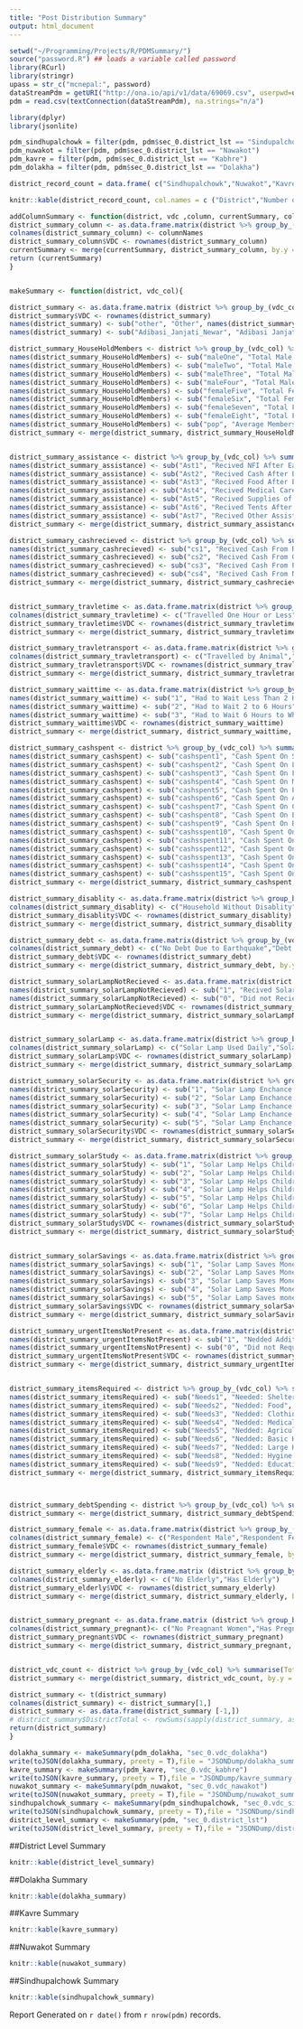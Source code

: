 ```yaml
---
title: "Post Distribution Summary"
output: html_document
---
```


```r
setwd("~/Programming/Projects/R/PDMSummary/")
source("password.R") ## loads a variable called password
library(RCurl)
library(stringr)
upass = str_c("mcnepal:", password)
dataStreamPdm = getURI("http://ona.io/api/v1/data/69069.csv", userpwd=upass, httpauth = 1L)
pdm = read.csv(textConnection(dataStreamPdm), na.strings="n/a")
```

```r

library(dplyr)
library(jsonlite)

pdm_sindhupalchowk = filter(pdm, pdm$sec_0.district_lst == "Sindupalchowk")
pdm_nuwakot = filter(pdm, pdm$sec_0.district_lst == "Nawakot")
pdm_kavre = filter(pdm, pdm$sec_0.district_lst == "Kabhre")
pdm_dolakha = filter(pdm, pdm$sec_0.district_lst == "Dolakha")

district_record_count = data.frame( c("Sindhupalchowk","Nuwakot","Kavrepalanchowk", "Dolakha"), c(nrow(pdm_sindhupalchowk),nrow(pdm_nuwakot),nrow(pdm_kavre),nrow(pdm_dolakha)))

```

```r
knitr::kable(district_record_count, col.names = c ("District","Number of Records"))
```

```r
addColumnSummary <- function(district, vdc ,column, currentSummary, columnNames){
district_summary_column <- as.data.frame.matrix(district %>% group_by_(vdc_col) %>% select_(column)%>% table())
colnames(district_summary_column) <- columnNames
district_summary_column$VDC <- rownames(district_summary_column)
currentSummary <- merge(currentSummary, district_summary_column, by.y = "VDC", by.x = "VDC") 
return (currentSummary)
}


makeSummary <- function(district, vdc_col){

district_summary <- as.data.frame.matrix (district %>% group_by_(vdc_col) %>% select(sec_1.respondent.ethnicity_lst) %>% table())
district_summary$VDC <- rownames(district_summary)
names(district_summary) <- sub("other", "Other", names(district_summary))
names(district_summary) <- sub("Adibasi_Janjati_Newar", "Adibasi Janjati", names(district_summary))

district_summary_HouseHoldMembers <- district %>% group_by_(vdc_col) %>% summarise( maleOne = sum(sec_1.hh_pop.male0_5, na.rm = TRUE), maleTwo = sum(sec_1.hh_pop.male6_11, na.rm = TRUE), maleThree = sum (sec_1.hh_pop.male12_24, na.rm = TRUE), maleFour = sum(sec_1.hh_pop.male25, na.rm = TRUE),femaleFive = sum(sec_1.hh_pop.female0_5, na.rm = TRUE), femaleSix = sum(sec_1.hh_pop.female6_11, na.rm = TRUE), femaleSeven = sum (sec_1.hh_pop.female12_24, na.rm = TRUE), femaleEight= sum(sec_1.hh_pop.female25, na.rm = TRUE), pop = sum(sec_1.hh_pop.total_hh_members, na.rm = TRUE)/n() )
names(district_summary_HouseHoldMembers) <- sub("maleOne", "Total Male Population Aged 0-5", names(district_summary_HouseHoldMembers))
names(district_summary_HouseHoldMembers) <- sub("maleTwo", "Total Male Population Aged 6-11", names(district_summary_HouseHoldMembers))
names(district_summary_HouseHoldMembers) <- sub("maleThree", "Total Male Population Aged 12-24", names(district_summary_HouseHoldMembers))
names(district_summary_HouseHoldMembers) <- sub("maleFour", "Total Male Population Aged Above 25", names(district_summary_HouseHoldMembers))
names(district_summary_HouseHoldMembers) <- sub("femaleFive", "Total Female Population Aged 0-5", names(district_summary_HouseHoldMembers))
names(district_summary_HouseHoldMembers) <- sub("femaleSix", "Total Female Population Aged 6-11", names(district_summary_HouseHoldMembers))
names(district_summary_HouseHoldMembers) <- sub("femaleSeven", "Total Female Population Aged 12-24", names(district_summary_HouseHoldMembers))
names(district_summary_HouseHoldMembers) <- sub("femaleEight", "Total Female Population Aged Above 25", names(district_summary_HouseHoldMembers))
names(district_summary_HouseHoldMembers) <- sub("pop", "Average Members in Household", names(district_summary_HouseHoldMembers))
district_summary <- merge(district_summary, district_summary_HouseHoldMembers, by.y = vdc_col, by.x = "VDC")


district_summary_assistance <- district %>% group_by_(vdc_col) %>% summarise(Ast1 = table(sec_1.assistant_type.nfi)["True"], Ast2 = table(sec_1.assistant_type.cash)["True"], Ast3 = table(sec_1.assistant_type.food)["True"], Ast4 = table(sec_1.assistant_type.med)["True"], Ast5 = table(sec_1.assistant_type.gik)["True"], Ast6 = table(sec_1.assistant_type.tents)["True"], Ast7 = table(sec_1.assistant_type.other)["True"])
names(district_summary_assistance) <- sub("Ast1", "Recived NFI After Earthquake", names(district_summary_assistance))
names(district_summary_assistance) <- sub("Ast2", "Recived Cash After Earthquake", names(district_summary_assistance))
names(district_summary_assistance) <- sub("Ast3", "Recived Food After Earthquake", names(district_summary_assistance))
names(district_summary_assistance) <- sub("Ast4", "Recived Medical Care After Earthquake", names(district_summary_assistance))
names(district_summary_assistance) <- sub("Ast5", "Recived Supplies of Temporary Shelter After Earthquake", names(district_summary_assistance))
names(district_summary_assistance) <- sub("Ast6", "Recived Tents After Earthquake", names(district_summary_assistance))
names(district_summary_assistance) <- sub("Ast7", "Recived Other Assistance After Earthquake", names(district_summary_assistance))
district_summary <- merge(district_summary, district_summary_assistance, by.y = vdc_col, by.x = "VDC")

district_summary_cashrecieved <- district %>% group_by_(vdc_col) %>% summarise(cs1 = table(sec_2.gen_cash_sources.relatives_friends)["True"], cs2 = table(sec_2.gen_cash_sources.government)["True"], cs3 = table(sec_2.gen_cash_sources.private_sector)["True"], cs4 = table(sec_2.gen_cash_sources.ngo)["True"])
names(district_summary_cashrecieved) <- sub("cs1", "Recived Cash From Relative and Friends", names(district_summary_cashrecieved))
names(district_summary_cashrecieved) <- sub("cs2", "Recived Cash From Government", names(district_summary_cashrecieved))
names(district_summary_cashrecieved) <- sub("cs3", "Recived Cash From Private Sector", names(district_summary_cashrecieved))
names(district_summary_cashrecieved) <- sub("cs4", "Recived Cash From NGO's", names(district_summary_cashrecieved))
district_summary <- merge(district_summary, district_summary_cashrecieved, by.y = vdc_col, by.x = "VDC")


district_summary_travletime <- as.data.frame.matrix(district %>% group_by_(vdc_col) %>% select(sec_4.distribution.dist_travel)%>% table())
colnames(district_summary_travletime) <- c("Travelled One Hour or Less","Travelled 1 to 2 Hours", "Travelled 2 to 3 Hours", "Travelled 3 to 4 Hours", "Travelled More Than 4 Hours", "Travel Time Unknown")
district_summary_travletime$VDC <- rownames(district_summary_travletime)
district_summary <- merge(district_summary, district_summary_travletime, by.y = "VDC", by.x = "VDC")

district_summary_travletransport <- as.data.frame.matrix(district %>% group_by_(vdc_col) %>% select(sec_4.distribution.dist_mode)%>% table())
colnames(district_summary_travletransport) <- c("Travelled by Animal","Travelled by Foot", "Travelled by Other Source", "Travelled by Porter ", "Travelled by Truck", "Travel by Motor Vehicle")
district_summary_travletransport$VDC <- rownames(district_summary_travletransport)
district_summary <- merge(district_summary, district_summary_travletransport, by.y = "VDC", by.x = "VDC")

district_summary_waittime <- as.data.frame.matrix(district %>% group_by_(vdc_col) %>% select(sec_4.wait_time)%>% table())
names(district_summary_waittime) <- sub("1", "Had to Wait Less Than 2 Hours", names(district_summary_waittime))
names(district_summary_waittime) <- sub("2", "Had to Wait 2 to 6 Hours", names(district_summary_waittime))
names(district_summary_waittime) <- sub("3", "Had to Wait 6 Hours to Whole Day", names(district_summary_waittime))
district_summary_waittime$VDC <- rownames(district_summary_waittime)
district_summary <- merge(district_summary, district_summary_waittime, by.y = "VDC", by.x = "VDC")

district_summary_cashspent <- district %>% group_by_(vdc_col) %>% summarise(cashspent1 = table(sec_5.expense_spent.shelter)["True"], cashspent2 = table(sec_5.expense_spent.labor)["True"], cashspent3 = table(sec_5.expense_spent.food)["True"], cashspent4 = table(sec_5.expense_spent.medical)["True"], cashspent5 = table(sec_5.expense_spent.debts)["True"], cashspent6 = table(sec_5.expense_spent.ag_inputs)["True"], cashspent7 = table(sec_5.expense_spent.clothing)["True"], cashspent8 = table(sec_5.expense_spent.edu)["True"], cashspent9 = table(sec_5.expense_spent.basic_hh)["True"], cashsspent10 = table(sec_5.expense_spent.large_hh)["True"], cashsspent11 = table(sec_5.expense_spent.transport)["True"], cashsspent12 = table(sec_5.expense_spent.gave_loan)["True"], cashsspent13 = table(sec_5.expense_spent.fam_bus)["True"], cashsspent14 = table(sec_5.expense_spent.hygiene)["True"], cashsspent15 = table(sec_5.expense_spent.savings)["True"])
names(district_summary_cashspent) <- sub("cashspent1", "Cash Spent On Shelter", names(district_summary_cashspent))
names(district_summary_cashspent) <- sub("cashspent2", "Cash Spent On Labour", names(district_summary_cashspent))
names(district_summary_cashspent) <- sub("cashspent3", "Cash Spent On Food", names(district_summary_cashspent))
names(district_summary_cashspent) <- sub("cashspent4", "Cash Spent On Medical", names(district_summary_cashspent))
names(district_summary_cashspent) <- sub("cashspent5", "Cash Spent On Paying Debts", names(district_summary_cashspent))
names(district_summary_cashspent) <- sub("cashspent6", "Cash Spent On Agriculture Inputs", names(district_summary_cashspent))
names(district_summary_cashspent) <- sub("cashspent7", "Cash Spent On Clothing", names(district_summary_cashspent))
names(district_summary_cashspent) <- sub("cashspent8", "Cash Spent On Education", names(district_summary_cashspent))
names(district_summary_cashspent) <- sub("cashspent9", "Cash Spent On Basic Household", names(district_summary_cashspent))
names(district_summary_cashspent) <- sub("cashsspent10", "Cash Spent On Large Household", names(district_summary_cashspent))
names(district_summary_cashspent) <- sub("cashsspent11", "Cash Spent On Transport", names(district_summary_cashspent))
names(district_summary_cashspent) <- sub("cashsspent12", "Cash Spent On Giving Loan", names(district_summary_cashspent))
names(district_summary_cashspent) <- sub("cashsspent13", "Cash Spent On Family Business", names(district_summary_cashspent))
names(district_summary_cashspent) <- sub("cashsspent14", "Cash Spent On Hygiene", names(district_summary_cashspent))
names(district_summary_cashspent) <- sub("cashsspent15", "Cash Spent On Savings", names(district_summary_cashspent))
district_summary <- merge(district_summary, district_summary_cashspent, by.y = vdc_col, by.x = "VDC")

district_summary_disablity <- as.data.frame.matrix(district %>% group_by_(vdc_col) %>% select(sec_1.respondent.hh_categories.physical_disability)%>% table())
colnames(district_summary_disablity) <- c("Household Without Disablity","Household With Disablity")
district_summary_disablity$VDC <- rownames(district_summary_disablity)
district_summary <- merge(district_summary, district_summary_disablity, by.y = "VDC", by.x = "VDC")

district_summary_debt <- as.data.frame.matrix(district %>% group_by_(vdc_col) %>% select(sec_7.debt_quake)%>% table())
colnames(district_summary_debt) <- c("No Debt Due to Earthquake","Debt Taken Due to Earthquake")
district_summary_debt$VDC <- rownames(district_summary_debt)
district_summary <- merge(district_summary, district_summary_debt, by.y = "VDC", by.x = "VDC")

district_summary_solarLampNotRecieved <- as.data.frame.matrix(district %>% group_by_(vdc_col) %>% select(sec_4.receive_lantern)%>% table())
names(district_summary_solarLampNotRecieved) <- sub("1", "Recived Solar Lamp", names(district_summary_solarLampNotRecieved))
names(district_summary_solarLampNotRecieved) <- sub("0", "Did not Recieve Solar Lamp", names(district_summary_solarLampNotRecieved))
district_summary_solarLampNotRecieved$VDC <- rownames(district_summary_solarLampNotRecieved)
district_summary <- merge(district_summary, district_summary_solarLampNotRecieved, by.y = "VDC", by.x = "VDC")


district_summary_solarLamp <- as.data.frame.matrix(district %>% group_by_(vdc_col) %>% select(sec_4.lantern_use)%>% table())
colnames(district_summary_solarLamp) <- c("Solar Lamp Used Daily","Solar Lamp Used 4-5 Times/Week", "Solar Lamp Used 2-3 Times/Week", "Solar Lamp Seldom Used", "Never Used Solar Lamp")
district_summary_solarLamp$VDC <- rownames(district_summary_solarLamp)
district_summary <- merge(district_summary, district_summary_solarLamp, by.y = "VDC", by.x = "VDC")

district_summary_solarSecurity <- as.data.frame.matrix(district %>% group_by_(vdc_col) %>% select(sec_4.solar_light.light_safety)%>% table())
names(district_summary_solarSecurity) <- sub("1", "Solar Lamp Enchance Securty: Strongly Agree", names(district_summary_solarSecurity))
names(district_summary_solarSecurity) <- sub("2", "Solar Lamp Enchance Securty: Agree", names(district_summary_solarSecurity))
names(district_summary_solarSecurity) <- sub("3", "Solar Lamp Enchance Securty: Neutral", names(district_summary_solarSecurity))
names(district_summary_solarSecurity) <- sub("4", "Solar Lamp Enchance Securty: Disagree", names(district_summary_solarSecurity))
names(district_summary_solarSecurity) <- sub("5", "Solar Lamp Enchance Securty: Strongly Disagree", names(district_summary_solarSecurity))
district_summary_solarSecurity$VDC <- rownames(district_summary_solarSecurity)
district_summary <- merge(district_summary, district_summary_solarSecurity, by.y = "VDC", by.x = "VDC")

district_summary_solarStudy <- as.data.frame.matrix(district %>% group_by_(vdc_col) %>% select(sec_4.solar_light.study_light)%>% table())
names(district_summary_solarStudy) <- sub("1", "Solar Lamp Helps Children Study: Strongly Agree", names(district_summary_solarStudy))
names(district_summary_solarStudy) <- sub("2", "Solar Lamp Helps Children Study: Agree", names(district_summary_solarStudy))
names(district_summary_solarStudy) <- sub("3", "Solar Lamp Helps Children Study: Neutral", names(district_summary_solarStudy))
names(district_summary_solarStudy) <- sub("4", "Solar Lamp Helps Children Study: Disagree", names(district_summary_solarStudy))
names(district_summary_solarStudy) <- sub("5", "Solar Lamp Helps Children Study: Strongly Disagree", names(district_summary_solarStudy))
names(district_summary_solarStudy) <- sub("6", "Solar Lamp Helps Children Study: No Children", names(district_summary_solarStudy))
names(district_summary_solarStudy) <- sub("7", "Solar Lamp Helps Children Study: Children Not in School ", names(district_summary_solarStudy))
district_summary_solarStudy$VDC <- rownames(district_summary_solarStudy)
district_summary <- merge(district_summary, district_summary_solarStudy, by.y = "VDC", by.x = "VDC")


district_summary_solarSavings <- as.data.frame.matrix(district %>% group_by_(vdc_col) %>% select(sec_4.solar_light.lighting_savings)%>% table())
names(district_summary_solarSavings) <- sub("1", "Solar Lamp Saves Money: Strongly Agree", names(district_summary_solarSavings))
names(district_summary_solarSavings) <- sub("2", "Solar Lamp Saves Money: Agree", names(district_summary_solarSavings))
names(district_summary_solarSavings) <- sub("3", "Solar Lamp Saves Money: Neutral", names(district_summary_solarSavings))
names(district_summary_solarSavings) <- sub("4", "Solar Lamp Saves Money: Disagree", names(district_summary_solarSavings))
names(district_summary_solarSavings) <- sub("5", "Solar Lamp Saves money: Strongly Disagree", names(district_summary_solarSavings))
district_summary_solarSavings$VDC <- rownames(district_summary_solarSavings)
district_summary <- merge(district_summary, district_summary_solarSavings, by.y = "VDC", by.x = "VDC")

district_summary_urgentItemsNotPresent <- as.data.frame.matrix(district %>% group_by_(vdc_col) %>% select(sec_4.urgently_needed)%>% table())
names(district_summary_urgentItemsNotPresent) <- sub("1", "Nedded Additional Urgent Items not Present in the Kit", names(district_summary_urgentItemsNotPresent))
names(district_summary_urgentItemsNotPresent) <- sub("0", "Did not Require Additional Urgent Items", names(district_summary_urgentItemsNotPresent))
district_summary_urgentItemsNotPresent$VDC <- rownames(district_summary_urgentItemsNotPresent)
district_summary <- merge(district_summary, district_summary_urgentItemsNotPresent, by.y = "VDC", by.x = "VDC")


district_summary_itemsRequired <- district %>% group_by_(vdc_col) %>% summarise(Needs1 = table(sec_4.needs.1)["True"], Needs2 = table(sec_4.needs.2)["True"], Needs3 = table(sec_4.needs.3)["True"], Needs4 = table(sec_4.needs.4)["True"], Needs5 = table(sec_4.needs.5)["True"], Needs6 = table(sec_4.needs.6)["True"], Needs7 = table(sec_4.needs.7)["True"], Needs8 = table(sec_4.needs.8)["True"], Needs9 = table(sec_4.needs.9)["True"])
names(district_summary_itemsRequired) <- sub("Needs1", "Needed: Shelter Construction Materials", names(district_summary_itemsRequired))
names(district_summary_itemsRequired) <- sub("Needs2", "Nedded: Food", names(district_summary_itemsRequired))
names(district_summary_itemsRequired) <- sub("Needs3", "Nedded: Clothing", names(district_summary_itemsRequired))
names(district_summary_itemsRequired) <- sub("Needs4", "Nedded: Medical Supplies", names(district_summary_itemsRequired))
names(district_summary_itemsRequired) <- sub("Needs5", "Nedded: Agricultural Inputs", names(district_summary_itemsRequired))
names(district_summary_itemsRequired) <- sub("Needs6", "Nedded: Basic Household Items", names(district_summary_itemsRequired))
names(district_summary_itemsRequired) <- sub("Needs7", "Nedded: Large Household Items", names(district_summary_itemsRequired))
names(district_summary_itemsRequired) <- sub("Needs8", "Nedded: Hygine Products", names(district_summary_itemsRequired))
names(district_summary_itemsRequired) <- sub("Needs9", "Nedded: Educational Materials", names(district_summary_itemsRequired))
district_summary <- merge(district_summary, district_summary_itemsRequired, by.y = vdc_col, by.x = "VDC")



district_summary_debtSpending <- district %>% group_by_(vdc_col) %>% summarise(FoodSpending = sum(sec_7.debt_earthquake.debt_food, na.rm = TRUE), HouseholdItemSpending = sum(sec_7.debt_earthquake.debt_basic_hh, na.rm = TRUE), ConstructionSpending = (sum (sec_7.debt_earthquake.debt_shelter, na.rm = TRUE) + sum(sec_7.debt_earthquake.debt_labor, na.rm = TRUE)), SavingAfterDebtSpending = sum(sec_7.debt_earthquake.debt_savings, na.rm = TRUE))
district_summary <- merge(district_summary, district_summary_debtSpending, by.y = vdc_col, by.x = "VDC")

district_summary_female <- as.data.frame.matrix(district %>% group_by_(vdc_col) %>% select(sec_1.respondent.respondent_female)%>% table())
colnames(district_summary_female) <- c("Respondent Male","Respondent Female")
district_summary_female$VDC <- rownames(district_summary_female)
district_summary <- merge(district_summary, district_summary_female, by.y = "VDC", by.x = "VDC")

district_summary_elderly <- as.data.frame.matrix (district %>% group_by_(vdc_col) %>% select(sec_1.respondent.hh_categories.elderly_people) %>% table())
colnames(district_summary_elderly) <- c("No Elderly","Has Elderly")
district_summary_elderly$VDC <- rownames(district_summary_elderly)
district_summary <- merge(district_summary, district_summary_elderly, by.y = "VDC", by.x = "VDC")


district_summary_pregnant <- as.data.frame.matrix (district %>% group_by_(vdc_col) %>% select(sec_1.respondent.hh_categories.pregnant_lactating_women) %>% table())
colnames(district_summary_pregnant)<- c("No Preagnant Women","Has Pregnant Women")
district_summary_pregnant$VDC <- rownames(district_summary_pregnant)
district_summary <- merge(district_summary, district_summary_pregnant, by.y = "VDC", by.x = "VDC")


district_vdc_count <- district %>% group_by_(vdc_col) %>% summarise(TotalRecords = n()) 
district_summary <- merge(district_summary, district_vdc_count, by.y = vdc_col, by.x = "VDC")

district_summary <- t(district_summary)
colnames(district_summary) <- district_summary[1,]
district_summary <- as.data.frame(district_summary [-1,])
# district_summary$DistrictTotal <- rowSums(sapply(district_summary, as.numeric))
return(district_summary)
}

dolakha_summary <- makeSummary(pdm_dolakha, "sec_0.vdc_dolakha")
write(toJSON(dolakha_summary, preety = T),file = "JSONDump/dolakha_summary.json")
kavre_summary <- makeSummary(pdm_kavre, "sec_0.vdc_kabhre")
write(toJSON(kavre_summary, preety = T),file = "JSONDump/kavre_summary.json")
nuwakot_summary <- makeSummary(pdm_nuwakot, "sec_0.vdc_nawakot")
write(toJSON(nuwakot_summary, preety = T),file = "JSONDump/nuwakot_summary.json")
sindhupalchowk_summary <- makeSummary(pdm_sindhupalchowk, "sec_0.vdc_sindu")
write(toJSON(sindhupalchowk_summary, preety = T),file = "JSONDump/sindhupalchowk_summary.json")
district_level_summary <- makeSummary(pdm, "sec_0.district_lst")
write(toJSON(district_level_summary, preety = T),file = "JSONDump/district_level_summary.json")
```

##District Level Summary
```r
knitr::kable(district_level_summary)
```

##Dolakha Summary 
```r
knitr::kable(dolakha_summary)
```

##Kavre Summary 
```r
knitr::kable(kavre_summary)
```

##Nuwakot Summary 
```r
knitr::kable(nuwakot_summary)
```

##Sindhupalchowk Summary 
```r
knitr::kable(sindhupalchowk_summary)
```

Report Generated on `r date()` from `r nrow(pdm)` records. 